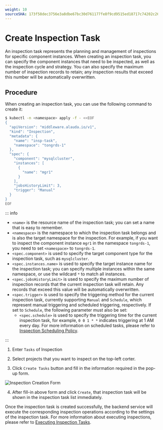 ```yaml
---
weight: 10
sourceSHA: 173f58dec3756e3a8dbe67bc30d761177fe8f9cd9515ed18717c74202c26b972
---
```


# Create Inspection Task

An inspection task represents the planning and management of inspections for specific component instances. When creating an inspection task, you can specify the component instances that need to be inspected, as well as the inspection cycle and strategy. You can also specify the maximum number of inspection records to retain; any inspection results that exceed this number will be automatically overwritten.

## Procedure

<Tabs>

<Tab label="CLI">

When creating an inspection task, you can use the following command to create it:

```bash
$ kubectl -n <namespace> apply -f - <<EOF
{
  "apiVersion": "middleware.alauda.io/v1",
  "kind": "Inspection",
  "metadata": {
    "name": "insp-task",
    "namespace": "tongrds-1"
  },
  "spec": {
    "component": "mysqlcluster",
    "instances": [
      {
        "name": "mgr1"
      }
    ],
    "jobsHistoryLimit": 3,
    "trigger": "Manual"
  }
}
EOF
```

::: info

- `<name>` is the resource name of the inspection task; you can set a name that is easy to remember.
- `<namespace>` is the namespace to which the inspection task belongs and is also the target namespace for the inspection. For example, if you want to inspect the component instance `mgr1` in the namespace `tongrds-1`, you need to set `<namespace>` to `tongrds-1`.
- `<spec.component>` is used to specify the target component type for the inspection task, such as `mysqlcluster`.
- `<spec.instances.name>` is used to specify the target instance name for the inspection task; you can specify multiple instances within the same namespace, or use the wildcard `*` to match all instances.
- `<spec.jobsHistoryLimit>` is used to specify the maximum number of inspection records that the current inspection task will retain. Any records that exceed this value will be automatically overwritten.
- `<spec.trigger>` is used to specify the triggering method for the current inspection task, currently supporting `Manual` and `Schedule`, which represent manual triggering and scheduled triggering, respectively. If set to `Schedule`, the following parameter must also be set:
  - `<spec.schedule>` is used to specify the triggering time for the current inspection task, for example, `0 0 1 * *` indicates triggering at 1 AM every day. For more information on scheduled tasks, please refer to [Inspection Scheduling Policy](../how_to/inspection_policy.mdx).

:::

</Tab>

<Tab label="Web Console">

1. Enter `Tasks` of Inspection

2. Select projects that you want to inspect on the top-left corter.

3. Click `Create Tasks` button and fill in the information required in the pop-up form. 

![Inspection Creation Form](./assets/create_inspection_form.png)

4. After fill-in above form and click `Create`, that inspection task will be shown in the inspection task list immediately.

</Tab>

</Tabs>

Once the inspection task is created successfully, the backend service will execute the corresponding inspection operations according to the settings of the inspection task. For more information about executing inspections, please refer to [Executing Inspection Tasks](./run_inspection_task.mdx).
